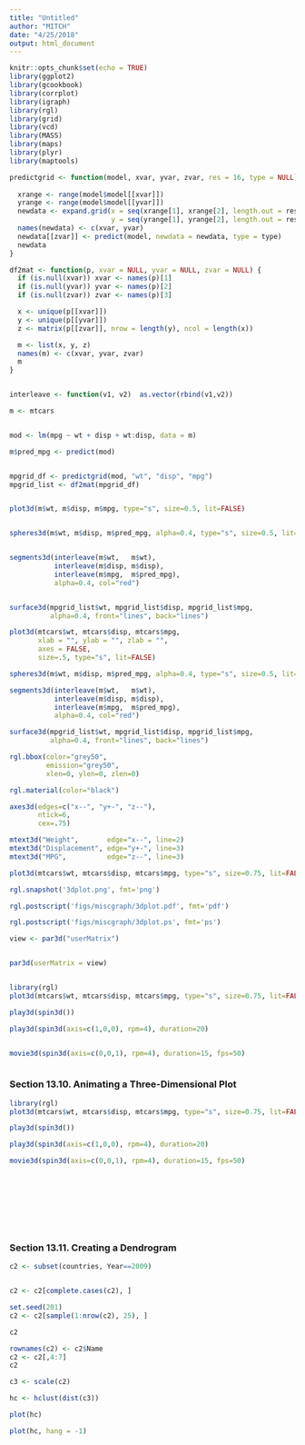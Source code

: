 ```yaml
---
title: "Untitled"
author: "MITCH"
date: "4/25/2018"
output: html_document
---
```


```r
knitr::opts_chunk$set(echo = TRUE)
library(ggplot2)
library(gcookbook)
library(corrplot)
library(igraph)
library(rgl)
library(grid)
library(vcd)
library(MASS)
library(maps)
library(plyr)
library(maptools)


```


```r
predictgrid <- function(model, xvar, yvar, zvar, res = 16, type = NULL) {
 
  xrange <- range(model$model[[xvar]])
  yrange <- range(model$model[[yvar]])
  newdata <- expand.grid(x = seq(xrange[1], xrange[2], length.out = res),
                         y = seq(yrange[1], yrange[2], length.out = res))
  names(newdata) <- c(xvar, yvar)
  newdata[[zvar]] <- predict(model, newdata = newdata, type = type)
  newdata
}

df2mat <- function(p, xvar = NULL, yvar = NULL, zvar = NULL) {
  if (is.null(xvar)) xvar <- names(p)[1]
  if (is.null(yvar)) yvar <- names(p)[2]
  if (is.null(zvar)) zvar <- names(p)[3]

  x <- unique(p[[xvar]])
  y <- unique(p[[yvar]])
  z <- matrix(p[[zvar]], nrow = length(y), ncol = length(x))

  m <- list(x, y, z)
  names(m) <- c(xvar, yvar, zvar)
  m
}


interleave <- function(v1, v2)  as.vector(rbind(v1,v2))

m <- mtcars


mod <- lm(mpg ~ wt + disp + wt:disp, data = m)

m$pred_mpg <- predict(mod)


mpgrid_df <- predictgrid(mod, "wt", "disp", "mpg")
mpgrid_list <- df2mat(mpgrid_df)


plot3d(m$wt, m$disp, m$mpg, type="s", size=0.5, lit=FALSE)


spheres3d(m$wt, m$disp, m$pred_mpg, alpha=0.4, type="s", size=0.5, lit=FALSE)


segments3d(interleave(m$wt,   m$wt),
           interleave(m$disp, m$disp),
           interleave(m$mpg,  m$pred_mpg),
           alpha=0.4, col="red")


surface3d(mpgrid_list$wt, mpgrid_list$disp, mpgrid_list$mpg,
          alpha=0.4, front="lines", back="lines")
```

```r
plot3d(mtcars$wt, mtcars$disp, mtcars$mpg,
       xlab = "", ylab = "", zlab = "",
       axes = FALSE,
       size=.5, type="s", lit=FALSE)
```

```r
spheres3d(m$wt, m$disp, m$pred_mpg, alpha=0.4, type="s", size=0.5, lit=FALSE)

segments3d(interleave(m$wt,   m$wt),
           interleave(m$disp, m$disp),
           interleave(m$mpg,  m$pred_mpg),
           alpha=0.4, col="red")

surface3d(mpgrid_list$wt, mpgrid_list$disp, mpgrid_list$mpg,
          alpha=0.4, front="lines", back="lines")

rgl.bbox(color="grey50",          
         emission="grey50",       
         xlen=0, ylen=0, zlen=0)

rgl.material(color="black")

axes3d(edges=c("x--", "y+-", "z--"),
       ntick=6,                      
       cex=.75)  

mtext3d("Weight",       edge="x--", line=2)
mtext3d("Displacement", edge="y+-", line=3)
mtext3d("MPG",          edge="z--", line=3)


```






```r



plot3d(mtcars$wt, mtcars$disp, mtcars$mpg, type="s", size=0.75, lit=FALSE)

rgl.snapshot('3dplot.png', fmt='png')

rgl.postscript('figs/miscgraph/3dplot.pdf', fmt='pdf')

rgl.postscript('figs/miscgraph/3dplot.ps', fmt='ps')

view <- par3d("userMatrix")


par3d(userMatrix = view)


library(rgl)
plot3d(mtcars$wt, mtcars$disp, mtcars$mpg, type="s", size=0.75, lit=FALSE)

play3d(spin3d())

play3d(spin3d(axis=c(1,0,0), rpm=4), duration=20)


movie3d(spin3d(axis=c(0,0,1), rpm=4), duration=15, fps=50)



```

### Section 13.10. Animating a Three-Dimensional Plot

```r

library(rgl)
plot3d(mtcars$wt, mtcars$disp, mtcars$mpg, type="s", size=0.75, lit=FALSE)

play3d(spin3d())

play3d(spin3d(axis=c(1,0,0), rpm=4), duration=20)

movie3d(spin3d(axis=c(0,0,1), rpm=4), duration=15, fps=50)










```

### Section 13.11. Creating a Dendrogram

```r
c2 <- subset(countries, Year==2009)


c2 <- c2[complete.cases(c2), ]

set.seed(201)
c2 <- c2[sample(1:nrow(c2), 25), ]

c2

rownames(c2) <- c2$Name
c2 <- c2[,4:7]
c2

c3 <- scale(c2)

hc <- hclust(dist(c3))

plot(hc)

plot(hc, hang = -1)





```